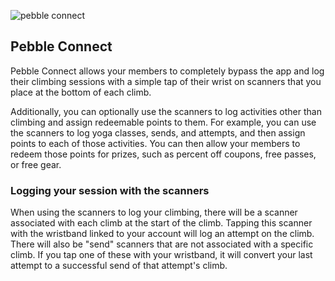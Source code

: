 ![pebble connect](../images/scanner-tap.jpg)
## Pebble Connect

Pebble Connect allows your members to completely bypass the app and log their climbing sessions with a simple tap of their wrist on scanners that you place at the bottom of each climb. 

Additionally, you can optionally use the scanners to log activities other than climbing and assign redeemable points to them. For example, you can use the scanners to log yoga classes, sends, and attempts, and then assign points to each of those activities. You can then allow your members to redeem those points for prizes, such as percent off coupons, free passes, or free gear.

### Logging your session with the scanners

When using the scanners to log your climbing, there will be a scanner associated with each climb at the start of the climb. Tapping this scanner with the wristband linked to your account will log an attempt on the climb. There will also be "send" scanners that are not associated with a specific climb. If you tap one of these with your wristband, it will convert your last attempt to a successful send of that attempt's climb.
